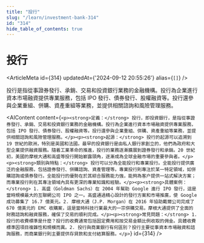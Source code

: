 ```yaml
---
title: "投行"
slug: "/learn/investment-bank-314"
id: "314"
hide_table_of_contents: true
---
```



# 投行

<ArticleMeta id={314} updatedAt={'2024-09-12 20:55:26'} alias={`[]`} />
<div className='border-solid border-b border-t-0 my-4 border-[var(--ifm-color-gray-300)]' />

投行是指從事證券發行、承銷、交易和投資銀行業務的金融機構。投行為企業進行資本市場融資提供專業服務，包括 IPO 發行、債券發行、股權融資等。投行還參與企業重組、併購、資產重組等業務，並提供相關諮詢和風險管理服務。

<AIContent content={`<p><strong>定義：</strong> 投行，即投資銀行，是指從事證券發行、承銷、交易和投資銀行業務的金融機構。投行為企業進行資本市場融資提供專業服務，包括 IPO 發行、債券發行、股權融資等。投行還參與企業重組、併購、資產重組等業務，並提供相關諮詢和風險管理服務。</p><p><strong>起源：</strong> 投行的起源可以追溯到 19 世紀的歐洲，特別是英國和法國。最早的投資銀行是由私人銀行家創立的，他們為政府和大型企業提供融資服務。隨着工業革命的推進，投行的業務逐漸擴展到證券發行和承銷。20 世紀初，美國的摩根大通和高盛等投行開始嶄露頭角，逐漸成為全球金融市場的重要參與者。</p><p><strong>類別與特點：</strong> 投行可以分為全能投行和專業投行。全能投行提供廣泛的金融服務，包括證券發行、併購諮詢、資產管理等。專業投行則專注於某一特定領域，如併購諮詢或債券發行。全能投行的優勢在於其綜合服務能力強，能夠為客户提供一站式解決方案；而專業投行則在其專注領域內具有更深的專業知識和經驗。</p><p><strong>具體案例：</strong> 1. 高盛（Goldman Sachs）在 2004 年幫助 Google 進行 IPO 發行，這是當時規模最大的互聯網公司 IPO 之一。高盛通過精心設計的發行方案和市場推廣，使 Google 成功募集了 16.7 億美元。2. 摩根大通（J.P. Morgan）在 2016 年協助戴爾公司完成了 670 億美元的 EMC 收購案，這是當時科技行業最大的一宗併購交易。摩根大通提供了全面的財務諮詢和融資服務，確保了交易的順利完成。</p><p><strong>常見問題：</strong> 1. 投行的收費標準是什麼？投行的收費通常包括固定費用和按交易金額比例收取的佣金。具體收費標準因項目複雜性和規模而異。2. 投行與商業銀行有何區別？投行主要從事資本市場融資和諮詢服務，而商業銀行則主要提供存貸款和支付結算服務。</p>`} id={314} />
